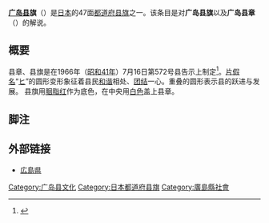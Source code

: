 {{National flag infobox
|Name = 广岛县旗
|Article =
|Image = Flag of Hiroshima Prefecture.svg
|Use = 110000
|Symbol =
|Proportion = 2:3
|Adoption = 1966年7月23日
|Design = |Diminutive =
}}
'''[[广岛县|广岛县]]旗'''（{{jpn|j=広島県旗|hg=ひろしまけんき|rm=Hiroshima ken ki|f=}}）是[[日本|日本]]的47面[[日本都道府县旗帜|都道府县旗]]之一。该条目是对'''广岛县旗'''以及'''广岛县章'''（{{jpn|j=広島県章|hg=ひろしまけんしょう|rm=Hiroshima ken ki|f=}}）的解说。

== 概要 ==
县章、县旗是在1966年（[[昭和41年|昭和41年]]）7月16日第572号县告示上制定<ref>{{cite web|url =http://www.pref.hiroshima.lg.jp/soumu/bunsyo/kenhouki/reiki_honbun/r2000023001.html|title =広島県県章および県旗の制定|date =|language =ja|publisher =広島県|accessdate =|deadurl =yes|archiveurl =https://web.archive.org/web/20120304200657/http://www.pref.hiroshima.lg.jp/soumu/bunsyo/kenhouki/reiki_honbun/r2000023001.html|archivedate =2012-03-04}}</ref>。[[片假名|片假名]]“[[ヒ|ヒ]]”的圆形变形象征着县民[[和谐|和谐]]相处、[[团结|团结]]一心。重叠的圆形表示县的跃进与发展。
县旗用[[胭脂红|胭脂红]]作为底色，在中央用[[白色|白色]]盖上县章。

== 脚注 ==
{{Reflist}}

== 外部链接 ==
* [http://www.pref.hiroshima.lg.jp/ 広島県] {{Wayback|url=http://www.pref.hiroshima.lg.jp/ |date=20130403122108 }}

{{日本都道府县旗}}

[[Category:广岛县文化|Category:广岛县文化]]
[[Category:日本都道府县旗|Category:日本都道府县旗]]
[[Category:廣島縣社會|Category:廣島縣社會]]